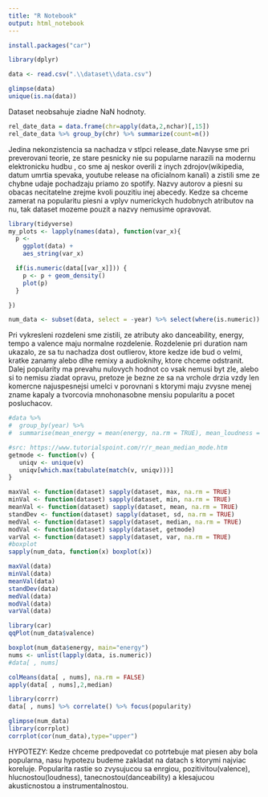 ---
title: "R Notebook"
output: html_notebook
---

```{r}
install.packages("car")
```

```{r}
library(dplyr)

data <- read.csv(".\\dataset\\data.csv")
```

```{r}
glimpse(data)
unique(is.na(data))
```
Dataset neobsahuje ziadne NaN hodnoty.
```{r}
rel_date_data = data.frame(chr=apply(data,2,nchar)[,15])
rel_date_data %>% group_by(chr) %>% summarize(count=n())
```
Jedina nekonzistencia sa nachadza v stlpci release_date.Navyse sme pri preverovani teorie, ze stare pesnicky nie su popularne narazili na modernu elektronicku hudbu , co sme aj neskor overili z inych zdrojov(wikipedia, datum umrtia spevaka, youtube release na oficialnom kanali) a zistili sme ze chybne udaje pochadzaju priamo zo spotify. 
Nazvy autorov a piesni su obacas necitatelne zrejme kvoli pouzitiu inej abecedy. Kedze sa chceme zamerat na popularitu piesni a vplyv numerickych hudobnych atributov na nu, tak dataset mozeme pouzit a nazvy nemusime opravovat. 

```{r}
library(tidyverse)
my_plots <- lapply(names(data), function(var_x){
  p <- 
    ggplot(data) +
    aes_string(var_x)

  if(is.numeric(data[[var_x]])) {
    p <- p + geom_density()
    plot(p)
  } 

})

num_data <- subset(data, select = -year) %>% select(where(is.numeric))
```
Pri vykresleni rozdeleni sme zistili, ze atributy ako danceability, energy, tempo a valence maju normalne rozdelenie. 
Rozdelenie pri duration nam ukazalo, ze sa tu nachadza dost outlierov, ktore kedze ide bud o velmi, kratke zanamy alebo dlhe remixy a audioknihy, ktore chceme odstranit. 
Dalej popularity  ma prevahu nulovych hodnot co vsak nemusi byt zle, alebo si to nemisu ziadat opravu, pretoze je bezne ze sa na vrchole drzia vzdy len komercne najuspesnejsi umelci v porovnani s ktorymi maju zvysne menej zname kapaly a tvorcovia mnohonasobne mensiu popularitu a pocet posluchacov.
```{r}
#data %>%
#  group_by(year) %>%
#  summarise(mean_energy = mean(energy, na.rm = TRUE), mean_loudness = mean(loudness, na.rm = TRUE), mean_popularity = mean(popularity, na.rm = TRUE))

#src: https://www.tutorialspoint.com/r/r_mean_median_mode.htm
getmode <- function(v) {
   uniqv <- unique(v)
   uniqv[which.max(tabulate(match(v, uniqv)))]
}

maxVal <- function(dataset) sapply(dataset, max, na.rm = TRUE)
minVal <- function(dataset) sapply(dataset, min, na.rm = TRUE)
meanVal <- function(dataset) sapply(dataset, mean, na.rm = TRUE)
standDev <- function(dataset) sapply(dataset, sd, na.rm = TRUE)
medVal <- function(dataset) sapply(dataset, median, na.rm = TRUE)
modVal <- function(dataset) sapply(dataset, getmode)
varVal <- function(dataset) sapply(dataset, var, na.rm = TRUE)
#boxplot
sapply(num_data, function(x) boxplot(x))

maxVal(data)
minVal(data)
meanVal(data)
standDev(data)
medVal(data)
modVal(data)
varVal(data)

library(car)
qqPlot(num_data$valence)

boxplot(num_data$energy, main="energy")
nums <- unlist(lapply(data, is.numeric))  
#data[ , nums]

colMeans(data[ , nums], na.rm = FALSE)
apply(data[ , nums],2,median)
```

```{r}
library(corrr)
data[ , nums] %>% correlate() %>% focus(popularity)
```
```{r}
glimpse(num_data)
library(corrplot)
corrplot(cor(num_data),type="upper")
```
HYPOTEZY:
Kedze chceme predpovedat co potrtebuje mat piesen aby bola popularna, nasu hypotezu budeme zakladat na datach s ktorymi najviac koreluje. Popularita rastie so zvysujucou sa enrgiou, pozitivitou(valence), hlucnostou(loudness), tanecnostou(danceability) a klesajucou akusticnostou a instrumentalnostou.
